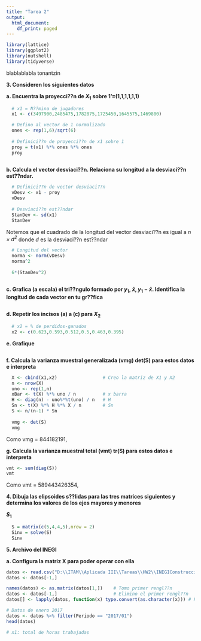 ```yaml
---
title: "Tarea 2"
output:
  html_document:
    df_print: paged
---
```

```r
library(lattice)
library(ggplot2)
library(nutshell)
library(tidyverse)
```


blablablabla tonantzin

**3. Consideren los siguientes datos**

**a. Encuentra la proyecci??n de $X_1$ sobre 1'=(1,1,1,1,1,1)**
```r
  # x1 = N??mina de jugadores
  x1 <- c(3497900,2485475,1782875,1725450,1645575,1469800)

  # Defino al vector de 1 normalizado 
  ones <- rep(1,6)/sqrt(6)
  
  # Definici??n de proyecci??n de x1 sobre 1
  proy = t(x1) %*% ones %*% ones
  proy
  
```

**b. Calcula el vector desviaci??n. Relaciona su longitud a la desviaci??n est??ndar.**
```r
  # Definici??n de vector desviaci??n
  vDesv <- x1 - proy
  vDesv
  
  # Desviaci??n est??ndar
  StanDev <- sd(x1)
  StanDev
```

Notemos que el cuadrado de la longitud del vector desviaci??n es igual a *$n\times d^2$* donde *d* es la desviaci??n est??ndar
```r

  # Longitud del vector
  norma <- norm(vDesv)
  norma^2
  
  6*(StanDev^2)
  
```

**c. Grafica (a escala) el tri??ngulo formado por $y_1$, $\bar{x}$, $y_1-\bar{x}$. Identifica la longitud de cada vector en tu gr??fica**
```r
  
```

**d. Repetir los incisos (a) a (c) para $X_2$**
```r

  # x2 = % de perdidos-ganados
  x2 <- c(0.623,0.593,0.512,0.5,0.463,0.395)

```

**e. Grafique**
```r

```

**f. Calcula la varianza muestral generalizada (vmg) det(S) para estos datos e interpreta**
```r
  X <- cbind(x1,x2)                 # Creo la matriz de X1 y X2
  n <- nrow(X)
  uno <- rep(1,n)
  xBar <- t(X) %*% uno / n          # x barra
  H <- diag(n) - uno%*%t(uno) / n   # H
  Sn <- t(X) %*% H %*% X / n        # Sn
  S <- n/(n-1) * Sn
  
  vmg <- det(S)
  vmg
```
Como vmg = 844182191, 

**g. Calcula la varianza muestral total (vmt) tr(S) para estos datos e interpreta**
```r
vmt <- sum(diag(S))
vmt
```
Como vmt = 589443426354, 

**4. Dibuja las elipsoides s??lidas para las tres matrices siguientes y determina los valores de los ejes mayores y menores**

**$S_1$**
```r
  S = matrix(c(5,4,4,5),nrow = 2)
  Sinv = solve(S)
  Sinv
```


**5. Archivo del INEGI**

**a. Configura la matriz X para poder operar con ella**
```r
datos <- read.csv("D:\\ITAM\\Aplicada III\\Tareas\\HW2\\INEGIConstruccion2017.csv", header=FALSE)
datos <- datos[-1,]

names(datos) <- as.matrix(datos[1,])    # Tomo primer rengl??n
datos <- datos[-1,]                     # Elimino el primer rengl??n
datos[] <- lapply(datos, function(x) type.convert(as.character(x))) # Primera columna names(datos) se vuelve el header

# Datos de enero 2017
datos <- datos %>% filter(Periodo == "2017/01")
head(datos)

# x1: total de horas trabajadas

```


